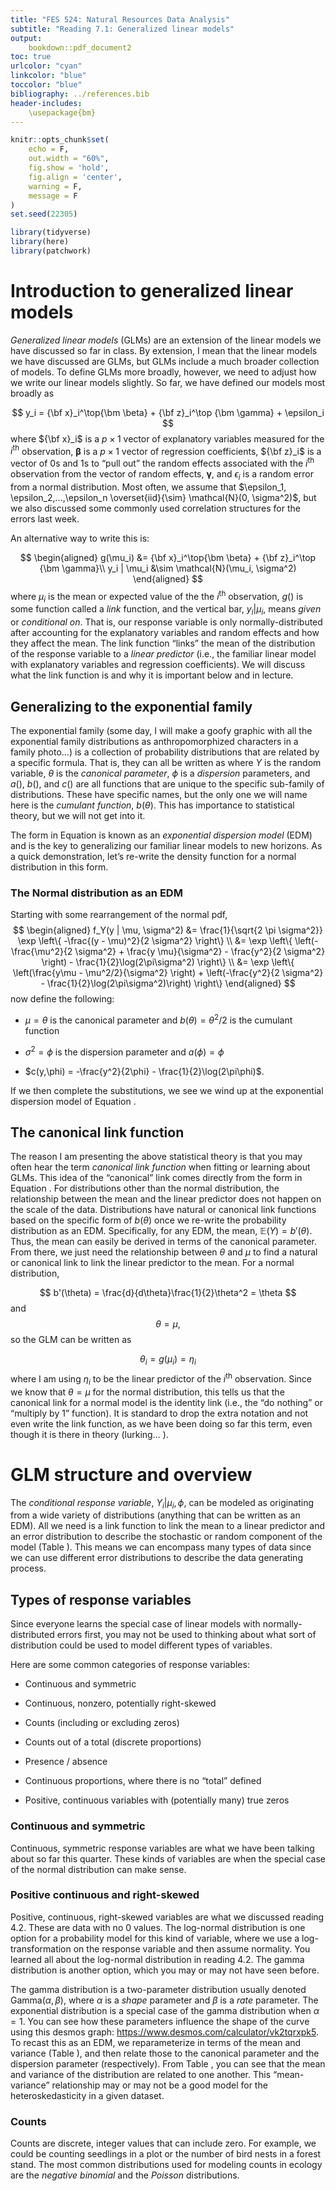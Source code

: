```yaml
---
title: "FES 524: Natural Resources Data Analysis"
subtitle: "Reading 7.1: Generalized linear models"
output:
    bookdown::pdf_document2
toc: true
urlcolor: "cyan"
linkcolor: "blue"
toccolor: "blue"
bibliography: ../references.bib
header-includes:
    \usepackage{bm}
---
```


```r

knitr::opts_chunk$set(
    echo = F,
    out.width = "60%",
    fig.show = 'hold',
    fig.align = 'center',
    warning = F,
    message = F
)
set.seed(22305)

library(tidyverse)
library(here)
library(patchwork)

```


# Introduction to generalized linear models

*Generalized linear models* (GLMs) are an extension of the linear models we have discussed so far in class. By extension, I mean that the linear models we have discussed are GLMs, but GLMs include a much broader collection of models. To define GLMs more broadly, however, we need to adjust how we write our linear models slightly. So far, we have defined our models most broadly as

$$
y_i = {\bf x}_i^\top{\bm \beta} + {\bf z}_i^\top {\bm \gamma} + \epsilon_i
$$
where ${\bf x}_i$ is a $p\times 1$ vector of explanatory variables measured for the $i^\text{th}$ observation, $\bm \beta$ is a $p \times 1$ vector of regression coefficients, ${\bf z}_i$ is a vector of 0s and 1s to "pull out" the random effects associated with the $i^\text{th}$ observation from the vector of random effects, ${\bm \gamma}$, and $\epsilon_i$ is a random error from a normal distribution. Most often, we assume that $\epsilon_1, \epsilon_2,...,\epsilon_n \overset{iid}{\sim} \mathcal{N}(0, \sigma^2)$, but we also discussed some commonly used correlation structures for the errors last week.

An alternative way to write this is:

$$
\begin{aligned}
g(\mu_i) &= {\bf x}_i^\top{\bm \beta} + {\bf z}_i^\top {\bm \gamma}\\
y_i | \mu_i &\sim \mathcal{N}(\mu_i, \sigma^2)
\end{aligned}
$$
where $\mu_i$ is the mean or expected value of the the $i^\text{th}$ observation, $g()$ is some function called a *link* function, and the vertical bar, $y_i | \mu_i$, means *given* or *conditional on*. That is, our response variable is only normally-distributed after accounting for the explanatory variables and random effects and how they affect the mean. The link function "links" the mean of the distribution of the response variable to a *linear predictor* (i.e., the familiar linear model with explanatory variables and regression coefficients). We will discuss what the link function is and why it is important below and in lecture.

## Generalizing to the exponential family

The exponential family (some day, I will make a goofy graphic with all the exponential family distributions as anthropomorphized characters in a family photo...) is a collection of probability distributions that are related by a specific formula. That is, they can all be written as
\begin{equation} \label{eq:expdisp}
f_Y(y) = \exp\left\{\frac{y\theta - b(\theta)}{a(\phi)} + c(y,\phi) \right\}
\end{equation}
where $Y$ is the random variable, $\theta$ is the *canonical parameter*, $\phi$ is a *dispersion* parameters, and $a()$, $b()$, and $c()$ are all functions that are unique to the specific sub-family of distributions. These have specific names, but the only one we will name here is the *cumulant function*, $b(\theta)$. This has importance to statistical theory, but we will not get into it.

The form in Equation \ref{eq:expdisp} is known as an *exponential dispersion model* (EDM) and is the key to generalizing our familiar linear models to new horizons. As a quick demonstration, let's re-write the density function for a normal distribution in this form.

### The Normal distribution as an EDM

Starting with some rearrangement of the normal pdf, 
$$
\begin{aligned}
f_Y(y | \mu, \sigma^2) &= \frac{1}{\sqrt{2 \pi \sigma^2}} \exp \left\{ -\frac{(y - \mu)^2}{2 \sigma^2} \right\} \\
&= \exp \left\{ \left(-\frac{\mu^2}{2 \sigma^2} + \frac{y \mu}{\sigma^2} - \frac{y^2}{2 \sigma^2} \right) - \frac{1}{2}\log(2\pi\sigma^2) \right\} \\
&= \exp \left\{ \left(\frac{y\mu - \mu^2/2}{\sigma^2} \right) + \left(-\frac{y^2}{2 \sigma^2}  - \frac{1}{2}\log(2\pi\sigma^2)\right) \right\}
\end{aligned}
$$
now define the following:

- $\mu = \theta$ is the canonical parameter and $b(\theta) = \theta^2/2$ is the cumulant function

- $\sigma^2 = \phi$ is the dispersion parameter and $a(\phi) = \phi$

- $c(y,\phi) = -\frac{y^2}{2\phi} - \frac{1}{2}\log(2\pi\phi)$.

If we then complete the substitutions, we see we wind up at the exponential dispersion model of Equation \ref{eq:expdisp}.

## The canonical link function

The reason I am presenting the above statistical theory is that you may often hear the term *canonical link function* when fitting or learning about GLMs. This idea of the "canonical" link comes directly from the form in Equation \ref{eq:expdisp}. For distributions other than the normal distribution, the relationship between the mean and the linear predictor does not happen on the scale of the data. Distributions have natural or canonical link functions based on the specific form of $b(\theta)$ once we re-write the probability distribution as an EDM. Specifically, for any EDM, the mean, $\mathbb{E}(Y) = b'(\theta)$. Thus, the mean can easily be derived in terms of the canonical parameter. From there, we just need the relationship between $\theta$ and $\mu$ to find a natural or canonical link to link the linear predictor to the mean. For a normal distribution,

$$
b'(\theta) = \frac{d}{d\theta}\frac{1}{2}\theta^2 = \theta
$$
and
$$
\theta = \mu,
$$
so the GLM can be written as

$$
\theta_i = g(\mu_i) = \eta_i 
$$
where I am using $\eta_i$ to be the linear predictor of the $i^\text{th}$ observation. Since we know that $\theta = \mu$ for the normal distribution, this tells us that the canonical link for a normal model is the identity link (i.e., the "do nothing" or "multiply by 1" function). It is standard to drop the extra notation and not even write the link function, as we have been doing so far this term, even though it is there in theory (lurking... ).

# GLM structure and overview

The *conditional response variable*, $Y_i | \mu_i, \phi$, can be modeled as originating from a wide variety of distributions (anything that can be written as an EDM). All we need is a link function to link the mean to a linear predictor and an error distribution to describe the stochastic or random component of the model (Table \ref{tab:glmcomps}). This means we can encompass many types of data since we can use different error distributions to describe the data generating process.

\begin{table}
    \caption{Components of a GLM}
    \centering
    \begin{tabular}{cc}
        \hline
        \vspace{4pt}
        Systematic component & $g(\mu_i) = \eta_i = {\bf x}_i^\top {\bm \beta}$\\
        \vspace{4pt}
        Random component & $Y_i | \mu_i,\phi \sim f_Y(\mu_i, \phi)$\\
        \hline
    \end{tabular}
    \label{tab:glmcomps}
\end{table}

## Types of response variables

Since everyone learns the special case of linear models with normally-distributed errors first, you may not be used to thinking about what sort of distribution could be used to model different types of variables.  

Here are some common categories of response variables:

- Continuous and symmetric

- Continuous, nonzero, potentially right-skewed

- Counts (including or excluding zeros)

- Counts out of a total (discrete proportions)

- Presence / absence

- Continuous proportions, where there is no "total" defined

- Positive, continuous variables with (potentially many) true zeros

### Continuous and symmetric

Continuous, symmetric response variables are what we have been talking about so far this quarter. These kinds of variables are when the special case of the normal distribution can make sense.

### Positive continuous and right-skewed

Positive, continuous, right-skewed variables are what we discussed reading 4.2.  These are data with no 0 values. The log-normal distribution is one option for a probability model for this kind of variable, where we use a log-transformation on the response variable and then assume normality.  You learned all about the log-normal distribution in reading 4.2. The gamma distribution is another option, which you may or may not have seen before.

The gamma distribution is a two-parameter distribution usually denoted $\text{Gamma}(\alpha, \beta)$, where $\alpha$ is a *shape* parameter and $\beta$ is a *rate* parameter. The exponential distribution is a special case of the gamma distribution when $\alpha = 1$. You can see how these parameters influence the shape of the curve using this desmos graph: [https://www.desmos.com/calculator/vk2tqrxpk5](https://www.desmos.com/calculator/vk2tqrxpk5). To recast this as an EDM, we reparameterize in terms of the mean and variance (Table \ref{tab:mean-var}), and then relate those to the canonical parameter and the dispersion parameter (respectively). From Table \ref{tab:mean-var}, you can see that the mean and variance of the distribution are related to one another. This "mean-variance" relationship may or may not be a good model for the heteroskedasticity in a given dataset.

### Counts

Counts are discrete, integer values that can include zero. For example, we could be counting seedlings in a plot or the number of bird nests in a forest stand. The most common distributions used for modeling counts in ecology are the *negative binomial* and the *Poisson* distributions.













